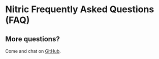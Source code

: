 

# Nitric Frequently Asked Questions (FAQ)

<FAQGrid />

## More questions?

Come and chat on [GitHub](https://github.com/nitrictech/nitric/discussions).

<DifferencesGrid />

